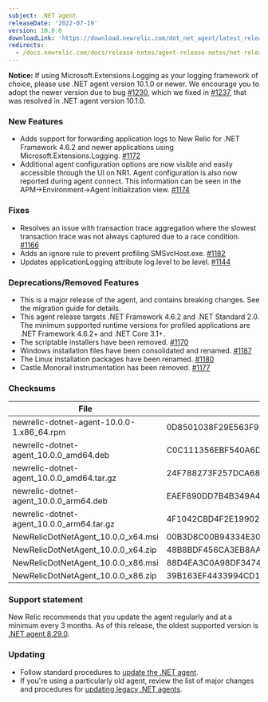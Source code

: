 ```yaml
---
subject: .NET agent
releaseDate: '2022-07-19'
version: 10.0.0
downloadLink: 'https://download.newrelic.com/dot_net_agent/latest_release'
redirects:
  - /docs.newrelic.com/docs/release-notes/agent-release-notes/net-release-notes/net-agent-10000
---
```


**Notice:** If using Microsoft.Extensions.Logging as your logging framework of choice, please use .NET agent version 10.1.0 or newer.  We encourage you to adopt the newer version due to bug [#1230](https://github.com/newrelic/newrelic-dotnet-agent/issues/1230), which we fixed in [#1237](https://github.com/newrelic/newrelic-dotnet-agent/pull/1237), that was resolved in .NET agent version 10.1.0.

### New Features

* Adds support for forwarding application logs to New Relic for .NET Framework 4.6.2 and newer applications using Microsoft.Extensions.Logging. [#1172](https://github.com/newrelic/newrelic-dotnet-agent/pull/1172)
* Additional agent configuration options are now visible and easily accessible through the UI on NR1. Agent configuration is also now reported during agent connect. This information can be seen in the APM->Environment->Agent Initialization view. [#1174](https://github.com/newrelic/newrelic-dotnet-agent/pull/1174)

### Fixes

* Resolves an issue with transaction trace aggregation where the slowest transaction trace was not always captured due to a race condition. [#1166](https://github.com/newrelic/newrelic-dotnet-agent/pull/1166)
* Adds an ignore rule to prevent profiling SMSvcHost.exe. [#1182](https://github.com/newrelic/newrelic-dotnet-agent/pull/1182)
* Updates applicationLogging attribute log.level to be level. [#1144](https://github.com/newrelic/newrelic-dotnet-agent/pull/1144)

### Deprecations/Removed Features

* This is a major release of the agent, and contains breaking changes. See the migration guide for details.
* This agent release targets .NET Framework 4.6.2 and .NET Standard 2.0. The minimum supported runtime versions for profiled applications are .NET Framework 4.6.2+ and .NET Core 3.1+.
* The scriptable installers have been removed. [#1170](https://github.com/newrelic/newrelic-dotnet-agent/pull/1170)
* Windows installation files have been consolidated and renamed. [#1187](https://github.com/newrelic/newrelic-dotnet-agent/pull/1187)
* The Linux installation packages have been renamed. [#1180](https://github.com/newrelic/newrelic-dotnet-agent/pull/1180)
* Castle.Monorail instrumentation has been removed. [#1177](https://github.com/newrelic/newrelic-dotnet-agent/pull/1177)

### Checksums
| File | SHA - 256  Hash |
| ---| ---|
| newrelic-dotnet-agent-10.0.0-1.x86_64.rpm | 0D8501038F29E563F9B94473A54976421CDC84B6A9596615D29E7CCFD76B85F3 |
| newrelic-dotnet-agent_10.0.0_amd64.deb | C0C111356EBF540A6DCA57D144A7946639A09D20FC000F364C392B4E1FAB2CD9 |
| newrelic-dotnet-agent_10.0.0_amd64.tar.gz | 24F788273F257DCA688676962E415A2AA66BC6548503781E60139F131DC096A6 |
| newrelic-dotnet-agent_10.0.0_arm64.deb | EAEF890DD7B4B349A4CCB1CEFE50137346F82CF92510627A4946D441BD4EA2D0 |
| newrelic-dotnet-agent_10.0.0_arm64.tar.gz | 4F1042CBD4F2E19902B2BF7AF38275E3152C38C667F7BB1C07A55FA3F238377E |
| NewRelicDotNetAgent_10.0.0_x64.msi | 00B3D8C00B94334E30FB2B6016F293392C5F8FD493C82F2010DA44FDE68F02D6 |
| NewRelicDotNetAgent_10.0.0_x64.zip | 48B8BDF456CA3EB8AAAF173038CF1CC5D5A7399558D4146FB8204F3A57AD3ED9 |
| NewRelicDotNetAgent_10.0.0_x86.msi | 88D4EA3C0A98DF3474B69EFA9374EECD0D542967433530643132E49F08EF22BC |
| NewRelicDotNetAgent_10.0.0_x86.zip | 39B163EF4433994CD1D20E7883ECA0101CB53B920FF3D0353D5950D62BD8A95E |

### Support statement

New Relic recommends that you update the agent regularly and at a minimum every 3 months. As of this release, the oldest supported version is [.NET agent 8.29.0](/docs/release-notes/agent-release-notes/net-release-notes/net-agent-8290).

### Updating

* Follow standard procedures to [update the .NET agent](/docs/agents/net-agent/installation-configuration/update-net-agent).
* If you're using a particularly old agent, review the list of major changes and procedures for [updating legacy .NET agents](/docs/agents/net-agent/troubleshooting/upgrade-legacy-net-agents).
